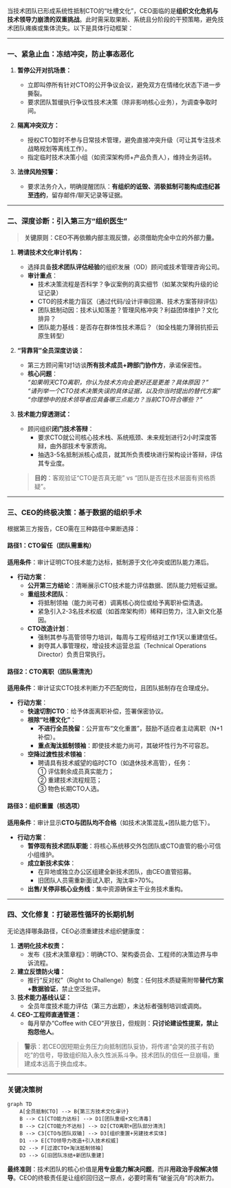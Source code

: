 当技术团队已形成系统性抵制CTO的“吐槽文化”，CEO面临的是**组织文化危机与技术领导力崩溃的双重挑战**。此时需采取果断、系统且分阶段的干预策略，避免技术团队瘫痪或集体流失。以下是具体行动框架：

---

### **一、紧急止血：冻结冲突，防止事态恶化**
1. **暂停公开对抗场景：**  
   - 立即叫停所有针对CTO的公开争议会议，避免双方在情绪化状态下进一步撕裂。
   - 要求团队暂缓执行争议性技术决策（除非影响核心业务），为调查争取时间。

2. **隔离冲突双方：**  
   - 授权CTO暂时不参与日常技术管理，避免直接冲突升级（可让其专注技术战略规划等离线工作）。
   - 指定临时技术决策小组（如资深架构师+产品负责人），维持业务运转。

3. **法律风险预警：**  
   - 要求法务介入，明确提醒团队：**有组织的诋毁、消极抵制可能构成违纪甚至违约**，留存邮件/聊天记录等证据。

---

### **二、深度诊断：引入第三方“组织医生”**
> **关键原则：CEO不再依赖内部主观反馈，必须借助完全中立的外部力量。**

1. **聘请技术文化审计机构：**  
   - 选择具备**技术团队评估经验**的组织发展（OD）顾问或技术管理咨询公司。
   - **审计重点**：  
     - 技术决策流程是否科学？争议案例的真实细节（如某次架构升级的论证记录）  
     - CTO的技术能力盲区（通过代码/设计评审回溯、技术方案答辩评估）  
     - 团队抵制动因：技术认知落差？管理风格冲突？利益团体维护？文化排异？  
     - 团队能力基线：是否存在群体性技术滞后？（如全栈能力薄弱抗拒云原生转型）

2. **“背靠背”全员深度访谈：**  
   - 第三方顾问需1对1访谈**所有技术成员+跨部门协作方**，承诺保密性。  
   - **核心问题**：  
     *“如果明天CTO离职，你认为技术方向会更好还是更差？具体原因？”*  
     *“请列举一个CTO技术决策失误的具体证据，以及你当时提出的替代方案”*  
     *“你理想中的技术领导者应具备哪三点能力？当前CTO符合哪些？”*

3. **技术能力穿透测试：**  
   - 顾问组织**闭门技术答辩**：  
     - 要求CTO就公司核心技术栈、系统瓶颈、未来规划进行2小时深度答辩，由外部技术专家质询。  
     - 抽选3-5名抵制派核心成员，就其所负责模块进行架构设计答辩，评估其专业度。  
   > **目的**：客观验证“CTO是否真无能” vs “团队是否在技术层面有资格质疑”。

---

### **三、CEO的终极决策：基于数据的组织手术**
根据第三方报告，CEO需在三种路径中果断选择：

#### **路径1：CTO留任（团队需重构）**  
**适用条件**：审计证明CTO技术能力达标，抵制源于文化冲突或团队能力滞后。  
- **行动方案**：  
  - **公开第三方结论**：清晰展示CTO技术能力评估数据、团队能力短板证据。  
  - **重组技术团队**：  
    - 将抵制领袖（能力尚可者）调离核心岗位或给予离职补偿清退。  
    - 紧急引入2-3名技术权威（如首席架构师）稀释旧势力，注入新文化基因。  
  - **CTO改造计划**：  
    - 强制其参与高管领导力培训，每周与工程师结对工作1天以重建信任。  
    - 剥夺其人事管理权，增设技术运营总监（Technical Operations Director）负责日常执行。  

#### **路径2：CTO离职（团队需清洗）**  
**适用条件**：审计证实CTO技术判断力不匹配岗位，且团队抵制存在合理成分。  
- **行动方案**：  
  - **快速切割CTO**：给予体面离职补偿，签署保密协议。  
  - **根除“吐槽文化”**：  
    - **不进行全员挽留**：公开宣布“文化重置”，鼓励不适应者主动离职（N+1补偿）。  
    - **重点淘汰抵制领袖**：即使技术能力尚可，其破坏性行为不可容忍。  
  - **空降过渡性技术领袖**：  
    - 聘请具有技术威望的临时CTO（如退休技术高管），任务：  
      ① 评估剩余成员真实能力；  
      ② 重建技术流程规范；  
      ③ 物色长期CTO人选。  

#### **路径3：组织重置（核选项）**  
**适用条件**：审计显示**CTO与团队均不合格**（如技术决策混乱+团队能力低下）。  
- **行动方案**：  
  - **暂停现有技术团队职能**：将核心系统移交外包团队或CTO直管的极小可信小组维护。  
  - **成立新技术实体**：  
    - 在异地或独立办公区组建全新技术团队，由CEO直管招募。  
    - 旧团队人员需重新面试入职，淘汰率>70%。  
  - **出售/关停非核心业务线**：集中资源确保主干业务技术重构。  

---

### **四、文化修复：打破恶性循环的长期机制**
无论选择哪条路径，CEO必须重建技术组织健康度：
1. **透明化技术权责：**  
   - 发布《技术决策章程》：明确CTO、架构委员会、工程师的决策边界与申诉流程。  
2. **建立反馈防火墙：**  
   - 推行“反对权”（Right to Challenge）制度：任何技术质疑需附带**替代方案+数据验证**，禁止空泛批评。  
3. **技术能力基线认证：**  
   - 全员年度技术能力评估（第三方出题），未达标者强制培训或调岗。  
4. **CEO-工程师直通管道：**  
   - 每月举办“Coffee with CEO”开放日，但规则：**只讨论建设性提案，禁止抱怨他人**。  

> **警示**：若CEO因短期业务压力向抵制团队妥协，将传递“会哭的孩子有奶吃”的信号，导致组织陷入永久性派系斗争。技术团队的信任一旦崩塌，重建成本远高于换血成本。

---

### **关键决策树**
```mermaid
graph TD
    A[全员抵制CTO] --> B{第三方技术文化审计}
    B --> C1[CTO能力达标] --> D1[团队重组+文化清毒]
    B --> C2[CTO能力不达标] --> D2[CTO离职+团队部分清洗]
    B --> C3[CTO与团队双输] --> D3[组织重置+另建技术实体]
    D1 --> E[CTO领导力改造+引入技术权威]
    D2 --> F[过渡CTO+淘汰抵制领袖]
    D3 --> G[旧团队冻结+新团队重建]
```

**最终准则**：技术团队的核心价值是**用专业能力解决问题**，而非**用政治手段解决领导**。CEO的终极责任是让组织回归这一原点，必要时需有“破釜沉舟”的决断力。

